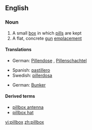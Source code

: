 ==English==

===Noun===
{{wikipedia}}
{{en-noun|es}}

# A small [[box]] in which [[pill]]s are kept
# A flat, concrete [[gun]] [[emplacement]]

====Translations====
{{trans-top|box for pills}}
*German: [[Pillendose]] {{f}}, [[Pillenschachtel]] {{f}}
{{trans-mid}}
*Spanish: [[pastillero]]
*Swedish: [[pillerdosa]] {{c}}
{{trans-bottom}}

{{trans-top|gun emplacement}}
*German: [[Bunker]] {{m}}
{{trans-mid}}
{{trans-bottom}}

====Derived terms====
*[[pillbox antenna]]
*[[pillbox hat]]

[[vi:pillbox]]
[[zh:pillbox]]